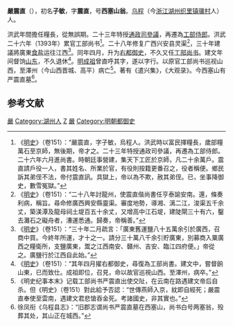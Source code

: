 '''嚴震直'''（{{bd|1344年||1402年|catIdx=Yan}}），初名'''子敏'''，字'''震直'''，号'''西塞山翁'''。[[乌程|乌程]]（今[[浙江|浙江]][[湖州|湖州]][[织里镇|织里镇]][[骥村|骥村]]人）人。

洪武年間擔任糧長，從無誤期。二十三年特授[[通政司|通政司]][[參議|參議]]，再遷為[[工部|工部]][[侍郎|侍郎]]。洪武二十六年（1393年）累官工部尚书<ref>《[[明史|明史]]》（卷151）：“嚴震直，字子敏，烏程人。洪武時以富民擇糧長，歲部糧萬石至京師，無後期，帝才之。二十三年特授通政司參議，再遷為工部侍郎。二十六年六月進尚書。時朝廷事營建，集天下工匠於京師，凡二十余萬戶。震直請戶役一人，書其姓名、所業於官，有役則按籍更番召之，役者稱便。鄉民訴其弟侄不法，帝付震直訊。具獄上，帝以為不欺，赦其弟侄。已，坐事降御史，數雪冤獄。”</ref>。二十八年修复广西兴安县灵渠<ref>《[[明史|明史]]》（卷151）：“二十八年討龍州，使震直偕尚書任亨泰諭安南。還，條奏利病，稱旨。尋命修廣西興安縣靈渠。審度地勢，導湘、漓二江，浚渠五千余丈，築渼潭及龍母祠土堤百五十余丈，又增高中江石堤，建陡閘三十有六，鑿去灘石之礙舟者，漕運悉通。歸奏，帝稱善。”</ref>，三十年建議將廣東[[食盐|食盐]]运往江西<ref>《[[明史|明史]]》（卷151）：“三十年二月疏言：「廣東舊運鹽八十五萬余引於廣西，召商中買。今終年所運，才十之一。請分三十萬八千余引貯廣東，別募商入粟廣西之糧衛所，支鹽廣東，鬻之江西南安、贛州、吉安、臨江四府便。」帝從之。廣鹽行於江西自此始。”</ref>。同年四月，升为[[右都御史|右都御史]]，不久又任[[工部尚书|工部尚书]]。建文年间督饷[[山东|山东]]，不久退休<ref>《[[明史|明史]]》（卷151）：“其年四月擢右都御史，尋復為工部尚書。建文中，嘗督餉山東，已而致仕。成祖即位，召見，命以故官巡視山西。至澤州，病卒。”</ref>。[[明成祖|明成祖]]曾直呼其字，遂以字行。以原官工部尚书巡视山西，至澤州（今山西晋城、高平）病亡<ref>《明史纪事本末》记载工部尚书严震直出使交阯，在云南在路遇建文帝后自杀。但《明史》（卷151）對此給予否認：“世傳燕師入京，紞即自經死；嚴震直奉使至雲南，遇建文君悲愴吞金死。考諸國史，非其實也。”</ref>。著有《遣兴集》，《大观录》。今西塞山有严震直墓<ref>徐凤衔《乌程县志》：“旧郡志谓尚书严震直墓在西塞山，尚书白号两塞翁，殁葬其处，其山正在城西。”</ref>。

==参考文献==
{{wikisource|明史/卷151}}
{{reflist}}

{{DEFAULTSORT:Yan嚴}}
[[Category:明朝工部尚书|嚴]]
[[Category:湖州人|Category:湖州人]]
[[Category:严姓|Z]]
[[Category:明朝工部侍郎|嚴]]
[[Category:明朝都御史|Category:明朝都御史]]